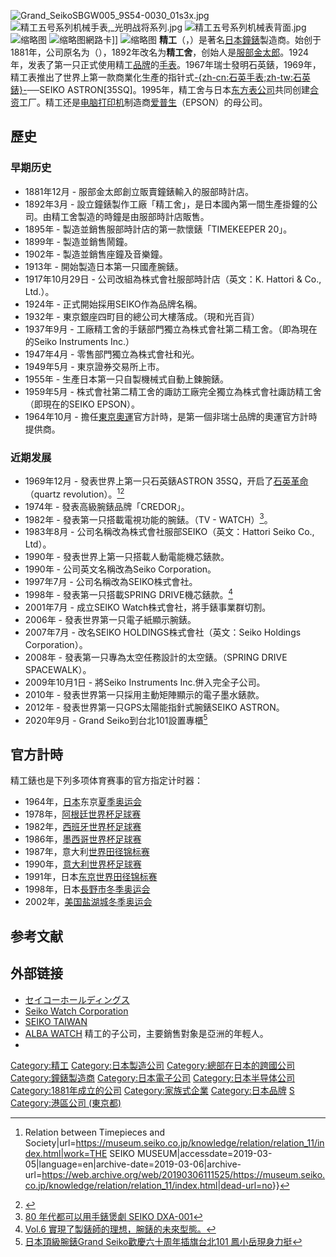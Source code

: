 {{otheruses|subject=日本公司|other=已解散的香港足球隊|精工體育會}}
{{Infobox_Company
| company_name = 株式會社精工控股
| name_en = Seiko Holdings Corporation
| native_name =セイコーホールディングス株式会社
| native_name_lang = ja
| company_type = [[上市公司|上市公司]]
| traded_as = {{tyo|8050}} 
| logo = Seiko logo.svg
| image = Ginza-WAKO_2012.JPG
| image_size =250px
| image_caption =原服部鐘錶店所在地[[和光百貨|银座和光]]，现为精工法律注册上的总店。
| company_slogan = 
| foundation = {{JPN}}[[東京都|東京都]][[中央區_(東京)|中央區]][[銀座|銀座]]四丁目5番11號（1881年） 
| location = {{JPN}}[[東京都|東京都]][[中央區_(東京)|中央區]][[銀座|銀座]]一丁目26番1号
| key_people = 代表取締役社長：[[服部真二|服部真二]]
| num_employees = 6,699
| revenue = {{increase}} [[¥|¥]] 87130億円（2015年） 
| industry = 精密儀器
| products = [[鐘|鐘]][[錶|錶]]、[[印表機|印表機]]、[[半導體|半導體]]、機械設備、光學鏡片、珠寶、[[太陽眼鏡|太陽眼鏡]] 
| homepage = {{url|https://www.seiko.co.jp/}}
}}
[[File:Grand_SeikoSBGW005_9S54-0030_01s3x.jpg|thumb]]
[[File:精工五号系列机械手表,_光明战将系列.jpg|thumb]]
[[File:精工五号系列机械表背面.jpg|thumb]]
[[File:Seiko_Sportura_1.JPG|缩略图]]
[[File:AX420S_expand_with_adaptor.jpg|缩略图]]網路卡]]
[[File:LED_digital_wall_clock_(Seiko).JPG|缩略图]]
'''精工'''（{{lang-ja|セイコーホールディングス株式会社}}，{{lang-en|Seiko Holdings Corporation}}）是著名[[日本|日本]][[鐘錶|鐘錶]]製造商。始创于1881年，公司原名为'''{{Link-ja|服部鐘錶店|服部時計店}}'''（{{lang|ja|服部時計店}}），1892年改名为'''精工舍'''，创始人是[[服部金太郎|服部金太郎]]。1924年，发表了第一只正式使用精工[[品牌|品牌]]的[[手表|手表]]。1967年瑞士發明石英錶，1969年，精工表推出了世界上第一款商業化生產的指针式[[石英手表|-{zh-cn:石英手表;zh-tw:石英錶}-]]──SEIKO ASTRON[35SQ]。1995年，精工舍与日本[[东方表公司|东方表公司]]共同创建[[合资|合资]]工厂。精工还是[[电脑打印机|电脑打印机]]制造商[[爱普生|爱普生]]（EPSON）的母公司。

==歷史==

=== 早期历史 ===

*1881年12月 - 服部金太郎創立販賣鐘錶輸入的服部時計店。
*1892年3月  - 設立鐘錶製作工廠「精工舍」，是日本國內第一間生產掛鐘的公司。由精工舍製造的時鐘是由服部時計店販售。
*1895年 - 製造並銷售服部時計店的第一款懷錶「TIMEKEEPER 20」。
*1899年 - 製造並銷售鬧鐘。
*1902年 - 製造並銷售座鐘及音樂鐘。
*1913年 - 開始製造日本第一只國產腕錶。
*1917年10月29日 - 公司改組為株式會社服部時計店（英文：K. Hattori & Co., Ltd.）。
*1924年 - 正式開始採用SEIKO作為品牌名稱。
*1932年 - 東京銀座四町目的總公司大樓落成。（現和光百貨）
*1937年9月 - 工廠精工舍的手錶部門獨立為株式會社第二精工舍。（即為現在的Seiko Instruments Inc.）
*1947年4月 - 零售部門獨立為株式會社和光。
*1949年5月 - 東京證券交易所上市。
*1955年 - 生產日本第一只自製機械式自動上鍊腕錶。
*1959年5月 - 株式會社第二精工舍的諏訪工廠完全獨立為株式會社諏訪精工舍（即現在的SEIKO EPSON）。
*1964年10月 - 擔任[[1964年夏季奧林匹克運動會|東京奧運]]官方計時，是第一個非瑞士品牌的奧運官方計時提供商。

=== 近期发展 ===

*1969年12月 - 發表世界上第一只石英錶ASTRON 35SQ，开启了[[石英革命|石英革命]]（quartz revolution）。<ref>{{Cite web|title=The Quartz Crisis and Recovery of Swiss Watches {{!}} Relation between Timepieces and Society|url=https://museum.seiko.co.jp/knowledge/relation/relation_11/index.html|work=THE SEIKO MUSEUM|accessdate=2019-03-05|language=en|archive-date=2019-03-06|archive-url=https://web.archive.org/web/20190306111525/https://museum.seiko.co.jp/knowledge/relation/relation_11/index.html|dead-url=no}}</ref><ref>{{Cite web|title=Four Revolutions: Part 1: A Concise History Of The Quartz Revolution|url=https://www.hodinkee.com/articles/four-revolutions-quartz-revolution|work=HODINKEE|accessdate=2019-03-05|language=en|first=Joe Thompson|last=October 10|archive-date=2019-05-30|archive-url=https://web.archive.org/web/20190530193005/https://www.hodinkee.com/articles/four-revolutions-quartz-revolution|dead-url=no}}</ref>
*1974年 - 發表高級腕錶品牌「CREDOR」。
*1982年 - 發表第一只搭載電視功能的腕錶。（TV - WATCH）<ref>[https://www.pcmarket.com.hk/20201007-seiko-tv-watch-in-1980s/ 80 年代都可以用手錶煲劇 SEIKO DXA-001]</ref>。
*1983年8月 - 公司名稱改為株式會社服部SEIKO（英文：Hattori Seiko Co., Ltd）。
*1990年 - 發表世界上第一只搭載人動電能機芯錶款。
*1990年 - 公司英文名稱改為Seiko Corporation。
*1997年7月 - 公司名稱改為SEIKO株式會社。
*1998年 - 發表第一只搭載SPRING DRIVE機芯錶款。<ref>[https://www.grand-seiko.tw/10stories_vol6/1/ Vol.6 實現了製錶師的理想，腕錶的未來型態。]</ref>
*2001年7月 - 成立SEIKO Watch株式會社，將手錶事業群切割。
*2006年 - 發表世界第一只電子紙顯示腕錶。
*2007年7月 - 改名SEIKO HOLDINGS株式會社（英文：Seiko Holdings Corporation）。
*2008年 - 發表第一只專為太空任務設計的太空錶。（SPRING DRIVE SPACEWALK）。
*2009年10月1日 - 將Seiko Instruments Inc.併入完全子公司。
*2010年 - 發表世界第一只採用主動矩陣顯示的電子墨水錶款。
*2012年 - 發表世界第一只GPS太陽能指針式腕錶SEIKO ASTRON。
*2020年9月 - Grand Seiko到台北101設置專櫃<ref>[https://www.gq.com.tw/gadget/article/grandseiko101 日本頂級腕錶Grand Seiko歡慶六十周年插旗台北101 鳳小岳現身力挺]</ref>

==官方計時==
精工錶也是下列多项体育赛事的官方指定计时器：
*1964年，[[日本|日本]]东京[[1964年夏季奥林匹克运动会|夏季奥运会]]
*1978年，[[阿根廷|阿根廷]][[1978年世界杯足球赛|世界杯足球赛]]
*1982年，[[西班牙|西班牙]][[1982年世界杯足球赛|世界杯足球赛]]
*1986年，[[墨西哥|墨西哥]][[1986年世界杯足球赛|世界杯足球赛]]
*1987年，意大利[[1987年世界田径锦标赛|世界田径锦标赛]]
*1990年，[[意大利|意大利]][[1990年世界杯足球赛|世界杯足球赛]]
*1991年，日本[[东京|东京]][[1991年世界田径锦标赛|世界田径锦标赛]]
*1998年，日本[[長野市|長野市]][[1998年冬季奥林匹克运动会|冬季奥运会]]
*2002年，[[美国|美国]][[盐湖城|盐湖城]][[2002年冬季奥林匹克运动会|冬季奥运会]]

==参考文献==
{{reflist}}

==外部链接==
*[http://www.seiko.co.jp/ セイコーホールディングス] {{Wayback|url=http://www.seiko.co.jp/ |date=20061205120922 }} 
*[http://www.seikowatches.com Seiko Watch Corporation] {{Wayback|url=http://www.seikowatches.com/ |date=20180321081236 }}
*[http://www.seiko.com.tw/ SEIKO TAIWAN] {{Wayback|url=http://www.seiko.com.tw/ |date=20071012020003 }}
*[http://www.alba.com.tw/ ALBA WATCH] {{Wayback|url=http://www.alba.com.tw/ |date=20190929093901 }} 精工的子公司，主要銷售對象是亞洲的年輕人。
*{{facebook|Seiko.Taiwan|SEIKO台灣精工}}

{{Electronics industry in Japan}}

{{DEFAULTSORT:Seiko}}
[[Category:精工|Category:精工]]
[[Category:日本製造公司|Category:日本製造公司]]
[[Category:總部在日本的跨國公司|Category:總部在日本的跨國公司]]
[[Category:鐘錶製造商|Category:鐘錶製造商]]
[[Category:日本電子公司|Category:日本電子公司]]
[[Category:日本半导体公司|Category:日本半导体公司]]
[[Category:1881年成立的公司|Category:1881年成立的公司]]
[[Category:家族式企業|Category:家族式企業]]
[[Category:日本品牌|Category:日本品牌]]
[[Category:日本控股公司|S]]
[[Category:港區公司_(東京都)|Category:港區公司 (東京都)]]